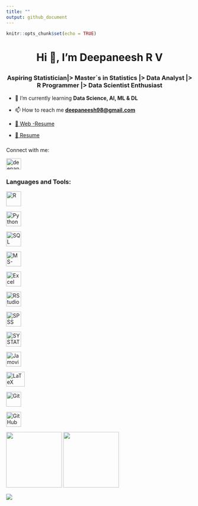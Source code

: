 ```yaml
---
title: ""
output: github_document
---
```


```r
knitr::opts_chunk$set(echo = TRUE)
```

<h1 align="center">

Hi 👋, I'm Deepaneesh R V

</h1>

<h3 align="center">

Aspiring Statistician|> Master`s in Statistics |> Data Analyst |> R Programmer |> Data Scientist Enthusiast

</h3>

-   🌱 I’m currently learning **Data Science, AI, ML & DL**

-   📫 How to reach me [**deepaneesh98\@gmail.com**](mailto:deepaneesh98@gmail.com){.email}

-   [📄 Web -Resume](https://deepaneesh.github.io/Web-Resume/)

-   [📄 Resume ](https://github.com/Deepaneesh/Resume_Creation_By_LaTeX/blob/main/resume%20code.pdf)
<h3 align="left">

Connect with me:

</h3>

<p align="left">

<a href="https://www.linkedin.com/in/deepaneesh/" target="blank"><img src="https://raw.githubusercontent.com/rahuldkjain/github-profile-readme-generator/master/src/images/icons/Social/linked-in-alt.svg" alt="deepaneesh r v" align="center" height="30" width="40"/></a>

</p>

<h3 align="left">

Languages and Tools:

</h3>

<p align="left">

<a href="https://www.r-project.org/" target="_blank" rel="noreferrer">
  <img src="https://www.r-project.org/logo/Rlogo.png" alt="R" width="40" height="40"/>
</a>

<a href="https://www.python.org/" target="_blank" rel="noreferrer">
  <img src="https://raw.githubusercontent.com/devicons/devicon/master/icons/python/python-original.svg" alt="Python" width="40" height="40"/>
</a>

<a href="https://www.mysql.com/" target="_blank" rel="noreferrer">
  <img src="https://raw.githubusercontent.com/devicons/devicon/master/icons/mysql/mysql-original-wordmark.svg" alt="SQL" width="40" height="40"/>
</a>

<a href="https://www.microsoft.com/microsoft-365" target="_blank" rel="noreferrer">
  <img src="https://cdn.worldvectorlogo.com/logos/microsoft-office-2013.svg" alt="MS-Office" width="40" height="40"/>
</a>

<a href="https://www.microsoft.com/microsoft-365/excel" target="_blank" rel="noreferrer">
  <img src="https://cdn.worldvectorlogo.com/logos/microsoft-excel-2013.svg" alt="Excel" width="40" height="40"/>
</a>

<a href="https://posit.co/download/rstudio-desktop/" target="_blank" rel="noreferrer">
  <img src="./image/Rstudio img.png" alt="RStudio" width="40" height="40"/>
</a>

<a href="https://www.ibm.com/products/spss-statistics" target="_blank" rel="noreferrer">
  <img src="./image/SPSS logo.jpg" alt="SPSS" width="40" height="40"/>
</a>

<a href="https://systatsoftware.com/" target="_blank" rel="noreferrer">
  <img src="./image/Systat logo.png" alt="SYSTAT" width="40" height="40"/>
</a>

<a href="https://www.jamovi.org/" target="_blank" rel="noreferrer">
  <img src="./image/Jamovi.jpeg" alt="Jamovi" width="40" height="40"/>
</a>

<a href="https://www.latex-project.org/" target="_blank" rel="noreferrer">
  <img src="./image/Latex logo.jpeg" alt="LaTeX" width="50" height="40"/>
</a>

<a href="https://git-scm.com/" target="_blank" rel="noreferrer">
  <img src="https://www.vectorlogo.zone/logos/git-scm/git-scm-icon.svg" alt="Git" width="40" height="40"/>
</a>

<a href="https://github.com/" target="_blank" rel="noreferrer">
  <img src="https://cdn.jsdelivr.net/gh/devicons/devicon/icons/github/github-original.svg" alt="GitHub" width="40" height="40"/>
</a>

</p>



<div align="center">
  <img src="https://github-readme-stats.vercel.app/api?username=Deepaneesh&theme=dark&hide_border=false&include_all_commits=false&count_private=false" height="150" />
  <img src="https://github-readme-stats.vercel.app/api/top-langs/?username=Deepaneesh&theme=dark&hide_border=false&include_all_commits=false&count_private=false&layout=compact" height="150" />
</div>


![](https://nirzak-streak-stats.vercel.app/?user=Deepaneesh&theme=dark&hide_border=false)<br/>

